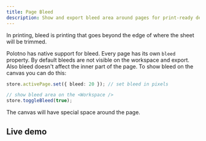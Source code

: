 ```yaml
---
title: Page Bleed
description: Show and export bleed area around pages for print-ready designs
---
```


In printing, bleed is printing that goes beyond the edge of where the sheet will be trimmed.

Polotno has native support for bleed. Every page has its own `bleed` property. By default bleeds are not visible on the workspace and export. Also bleed doesn't affect the inner part of the page. To show bleed on the canvas you can do this:

```ts
store.activePage.set({ bleed: 20 }); // set bleed in pixels

// show bleed area on the <Workspace />
store.toggleBleed(true);
```

The canvas will have special space around the page.

## Live demo

<Sandbox github="polotno-project/polotno-docs/tree/main/examples/polotno-page-bleed" />


